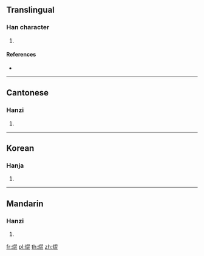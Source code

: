 {{character info/new}}
==Translingual==

===Han character===
{{Han char|rn=86|rad=火|as=11|sn=15|four=97818|canj=FSMT}}

# {{defn|Han|sort=火11}}

====References====
* {{Han ref|kx=0680.310|dkj=19342|dj=1092.080|hdz=32230.040|uh=71A4|ud=29092|bh=E66D|bd=58989}}

----

==Cantonese==

===Hanzi===
{{yue-hanzi|jyut=|y=yap1}}

# {{defn|lang=yue|sort=火11}}

----

==Korean==

===Hanja===
{{ko-hanja|hangeul=익|eumhun=|rv=ik|mr=ik|y=ik}}

# {{defn|lang=ko|sort=火11}}

----

==Mandarin==

===Hanzi===
{{cmn-hanzi|pin=[[yì]] ([[yi4]])|wg=i<sup>4</sup>}}

# {{defn|lang=cmn|sort=火11}}

[[fr:熤]]
[[pl:熤]]
[[th:熤]]
[[zh:熤]]
